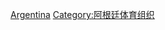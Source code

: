 {{Commons category|National sports teams of Argentina}}

[[Category:各國國家體育隊|Argentina]]
[[Category:阿根廷体育组织|Category:阿根廷体育组织]]